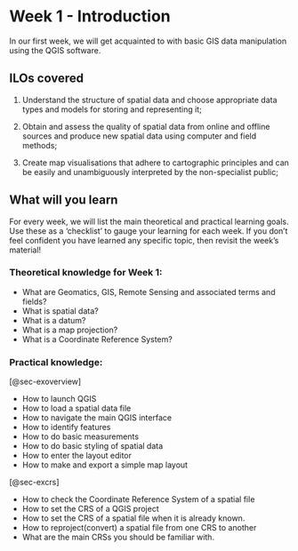 # Week 1 - Introduction

In our first week, we will get acquainted to with basic GIS data manipulation using the QGIS software.

## ILOs covered

1.  Understand the structure of spatial data and choose appropriate data types and models for storing and representing it;

2.  Obtain and assess the quality of spatial data from online and offline sources and produce new spatial data using computer and field methods;

3.  Create map visualisations that adhere to cartographic principles and can be easily and unambiguously interpreted by the non-specialist public;

## What will you learn

For every week, we will list the main theoretical and practical learning goals. Use these as a 'checklist' to gauge your learning for each week. If you don't feel confident you have learned any specific topic, then revisit the week's material!

### Theoretical knowledge for Week 1:

- What are Geomatics, GIS, Remote Sensing and associated terms and fields?
- What is spatial data?
- What is a datum?
- What is a map projection?
- What is a Coordinate Reference System?

### Practical knowledge:

[@sec-exoverview]

-   How to launch QGIS
-   How to load a spatial data file
-   How to navigate the main QGIS interface
-   How to identify features
-   How to do basic measurements
-   How to do basic styling of spatial data
-   How to enter the layout editor
-   How to make and export a simple map layout

[@sec-excrs]

-   How to check the Coordinate Reference System of a spatial file
-   How to set the CRS of a QGIS project
-   How to set the CRS of a spatial file when it is already known.
-   How to reproject(convert) a spatial file from one CRS to another
-   What are the main CRSs you should be familiar with.
